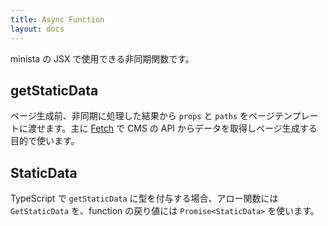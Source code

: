 ```yaml
---
title: Async Function
layout: docs
---
```



minista の JSX で使用できる非同期関数です。

## getStaticData

ページ生成前、非同期に処理した結果から `props` と `paths` をページテンプレートに渡せます。主に [Fetch](/docs/fetch) で CMS の API からデータを取得しページ生成する目的で使います。

<CodeFetch />

## StaticData

TypeScript で `getStaticData` に型を付与する場合、アロー関数には `GetStaticData` を、function の戻り値には `Promise<StaticData>` を使います。

<CodeStaticData />

